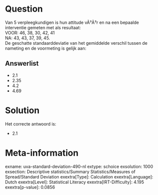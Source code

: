 Question
========

Van 5 verpleegkundigen is hun attitude vÃ³Ã³r en na een bepaalde
interventie gemeten met als resultaat:\
VOOR: 46, 38, 30, 42, 41\
NA: 43, 43, 37, 39, 45.\
De geschatte standaarddeviatie van het gemiddelde verschil tussen de
nameting en de voormeting is gelijk aan:


Answerlist
----------

* 2.1
* 2.35
* 4.2
* 4.69

Solution
========

Het correcte antwoord is: 

* 2.1

Meta-information
================
exname: uva-standard-deviation-490-nl
extype: schoice
exsolution: 1000
exsection: Descriptive statistics/Summary Statistics/Measures of Spread/Standard Deviation
exextra[Type]: Calculation
exextra[Language]: Dutch
exextra[Level]: Statistical Literacy
exextra[IRT-Difficulty]: 4.195
exextra[p-value]: 0.0856
